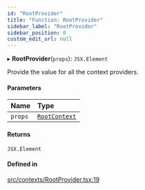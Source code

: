 ```yaml
---
id: "RootProvider"
title: "Function: RootProvider"
sidebar_label: "RootProvider"
sidebar_position: 0
custom_edit_url: null
---
```


▸ **RootProvider**(`props`): `JSX.Element`

Provide the value for all the context providers.

#### Parameters

| Name | Type |
| :------ | :------ |
| `props` | [`RootContext`](/api/types/RootContext.md) |

#### Returns

`JSX.Element`

#### Defined in

[src/contexts/RootProvider.tsx:19](https://github.com/gpbl/react-day-picker/blob/433a4d1e8/src/contexts/RootProvider.tsx#L19)
